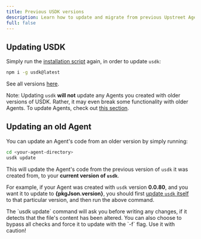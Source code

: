 ```yaml
---
title: Previous USDK versions
description: Learn how to update and migrate from previous Upstreet Agents SDK versions.
full: false
---
```



## Updating USDK

Simply run the [installation script](/install#install-from-npm) again, in order to update `usdk`:

```bash
npm i -g usdk@latest
```

See all versions [here](https://www.npmjs.com/package/usdk?activeTab=versions).

<Callout>Note: Updating `usdk` **will not** update any Agents you created with older versions of USDK. Rather, it may even break some functionality with older Agents. To update Agents, check out [this section](#updating-an-old-agent).</Callout>

## Updating an old Agent

You can update an Agent's code from an older version by simply running:

```bash
cd <your-agent-directory>
usdk update
```

This will update the Agent's code from the previous version of `usdk` it was created from, to your **current version of `usdk`**.

For example, if your Agent was created with `usdk` version **0.0.80**, and you want it to update to **{pkgJson.version}**, you should first [update `usdk` itself](#updating-usdk) to that particular version, and then run the above command.

<Callout>
 The `usdk update` command will ask you before writing any changes, if it detects that the file's content has been altered.
</Callout>

<Callout type="warn">
 You can also choose to bypass all checks and force it to update with the `-f` flag. Use it with caution!
</Callout>
